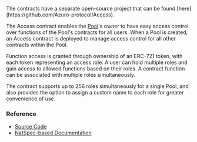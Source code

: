 
<PageHeadline
  title="Access"
  subTitle="An ERC-721 token system for managing access policies"
/>

<Callout type="info">
  The contracts have a separate open-source project that can be found [here](https://github.com/Azuro-protocol/Access).
</Callout>

The Access contract enables the [Pool](/concepts/protocol/pools)'s owner to have easy access control over functions of
the Pool's contracts for all users. When a Pool is created, an Access contract is deployed to manage access control for
all other contracts within the Pool.

Function access is granted through ownership of an ERC-721 token, with each token representing an access role. A user
can hold multiple roles and gain access to allowed functions based on their roles. A contract function can be associated
with multiple roles simultaneously.

The contract supports up to 256 roles simultaneously for a single Pool, and also provides the option to assign a custom
name to each role for greater convenience of use.


### Reference

- [Source Code](https://github.com/Azuro-protocol/Azuro-v2-public/blob/main/contracts/Access.sol)
- [NatSpec-based Documentation](https://azuro-protocol.github.io/Azuro-v2-public/#/contracts/Access.sol:Access)
